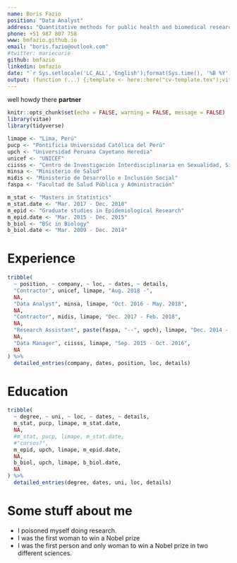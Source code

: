 ```yaml
---
name: Boris Fazio
position: "Data Analyst"
address: "Quantitative methods for public health and biomedical research"
phone: +51 987 807 758
www: bmfazio.github.io
email: "boris.fazio@outlook.com"
#twitter: mariecurie
github: bmfazio
linkedin: bmfazio
date: "`r Sys.setlocale('LC_ALL','English');format(Sys.time(), '%B %Y')`"
output: (function (...) {;template <- here::here("cv-template.tex");vitae::cv_document(..., template = template, citation_package = "biblatex",latex_engine = "xelatex")})
---
```


\section{}

well howdy there **partner**


```r
knitr::opts_chunk$set(echo = FALSE, warning = FALSE, message = FALSE)
library(vitae)
library(tidyverse)

limape <- "Lima, Perú"
pucp <- "Pontificia Universidad Católica del Perú"
upch <- "Universidad Peruana Cayetano Heredia"
unicef <- "UNICEF"
ciisss <- "Centro de Investigación Interdisciplinaria en Sexualidad, Sida y Sociedad"
minsa <- "Ministerio de Salud"
midis <- "Ministerio de Desarrollo e Inclusión Social"
faspa <- "Facultad de Salud Pública y Administración"

m_stat <- "Masters in Statistics"
m_stat.date <- "Mar. 2017 - Dec. 2018"
m_epid <- "Graduate studies in Epidemiological Research"
m_epid.date <- "Mar. 2015 - Dec. 2015"
b_biol <- "BSc in Biology"
b_biol.date <- "Mar. 2009 - Dec. 2014"


```

# Experience

```r
tribble(
  ~ position, ~ company, ~ loc, ~ dates, ~ details,
  "Contractor", unicef, limape, "Aug. 2018 -",
  NA,
  "Data Analyst", minsa, limape, "Oct. 2016 - May. 2018",
  NA,
  "Contractor", midis, limape, "Dec. 2017 - Feb. 2018",
  NA,
  "Research Assistant", paste(faspa, "--", upch), limape, "Dec. 2014 - Dec. 2016",
  NA,
  "Data Manager", ciisss, limape, "Sep. 2015 - Oct. 2016",
  NA
) %>% 
  detailed_entries(company, dates, position, loc, details)
```

# Education

```r
tribble(
  ~ degree, ~ uni, ~ loc, ~ dates, ~ details,
  m_stat, pucp, limape, m_stat.date,
  NA,
  #m_stat, pucp, limape, m_stat.date,
  #"cursos?",
  m_epid, upch, limape, m_epid.date,
  NA,
  b_biol, upch, limape, b_biol.date,
  NA
) %>% 
  detailed_entries(degree, dates, uni, loc, details)
```

# Some stuff about me

 * I poisoned myself doing research.
 * I was the first woman to win a Nobel prize
 * I was the first person and only woman to win a Nobel prize in two different sciences. 